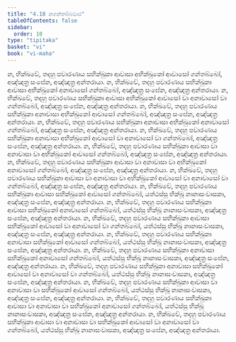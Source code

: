 ```yaml
---
title: "4.18 නගන්තබ්බවාර"
tableOfContents: false
sidebar:
  order: 10
type: "tipitaka"
basket: "vi"
book: "vi-maha"
---
```



<DynamicBreadcrumb />

<Division number="231" book="vi-maha">

<Paragraph number="1061" book="vi-maha">
න, භික්ඛවේ, තදහු පවාරණාය සභික්ඛුකා ආවාසා අභික්ඛුකෝ ආවාසෝ ගන්තබ්බෝ, අඤ්ඤත්‍ර සංඝේන, අඤ්ඤත්‍ර අන්තරායා. න, භික්ඛවේ, තදහු පවාරණාය සභික්ඛුකා ආවාසා අභික්ඛුකෝ අනාවාසෝ ගන්තබ්බෝ, අඤ්ඤත්‍ර සංඝේන, අඤ්ඤත්‍ර අන්තරායා. න, භික්ඛවේ, තදහු පවාරණාය සභික්ඛුකා ආවාසා අභික්ඛුකෝ ආවාසෝ වා අනාවාසෝ වා ගන්තබ්බෝ, අඤ්ඤත්‍ර සංඝේන, අඤ්ඤත්‍ර අන්තරායා.
</Paragraph>

<Paragraph number="1062" book="vi-maha">
න, භික්ඛවේ, තදහු පවාරණාය සභික්ඛුකා අනාවාසා අභික්ඛුකෝ ආවාසෝ ගන්තබ්බෝ, අඤ්ඤත්‍ර සංඝේන, අඤ්ඤත්‍ර අන්තරායා. න, භික්ඛවේ, තදහු පවාරණාය සභික්ඛුකා අනාවාසා අභික්ඛුකෝ අනාවාසෝ ගන්තබ්බෝ, අඤ්ඤත්‍ර සංඝේන, අඤ්ඤත්‍ර අන්තරායා. න, භික්ඛවේ, තදහු පවාරණාය සභික්ඛුකා අනාවාසා අභික්ඛුකෝ ආවාසෝ වා අනාවාසෝ වා ගන්තබ්බෝ, අඤ්ඤත්‍ර සංඝේන, අඤ්ඤත්‍ර අන්තරායා.
</Paragraph>

<Paragraph number="1063" book="vi-maha">
න, භික්ඛවේ, තදහු පවාරණාය සභික්ඛුකා ආවාසා වා අනාවාසා වා අභික්ඛුකෝ ආවාසෝ ගන්තබ්බෝ, අඤ්ඤත්‍ර සංඝේන, අඤ්ඤත්‍ර අන්තරායා. න, භික්ඛවේ, තදහු පවාරණාය සභික්ඛුකා ආවාසා වා අනාවාසා වා අභික්ඛුකෝ අනාවාසෝ ගන්තබ්බෝ, අඤ්ඤත්‍ර සංඝේන, අඤ්ඤත්‍ර අන්තරායා. න, භික්ඛවේ, තදහු පවාරණාය සභික්ඛුකා ආවාසා වා අනාවාසා වා අභික්ඛුකෝ ආවාසෝ වා අනාවාසෝ වා ගන්තබ්බෝ, අඤ්ඤත්‍ර සංඝේන, අඤ්ඤත්‍ර අන්තරායා.
</Paragraph>

<Paragraph number="1064" book="vi-maha">
න, භික්ඛවේ, තදහු පවාරණාය සභික්ඛුකා ආවාසා සභික්ඛුකෝ ආවාසෝ ගන්තබ්බෝ, යත්ථස්සු භික්ඛූ නානාසංවාසකා, අඤ්ඤත්‍ර සංඝේන, අඤ්ඤත්‍ර අන්තරායා. න, භික්ඛවේ, තදහු පවාරණාය සභික්ඛුකා ආවාසා සභික්ඛුකෝ අනාවාසෝ ගන්තබ්බෝ, යත්ථස්සු භික්ඛූ නානාසංවාසකා, අඤ්ඤත්‍ර සංඝේන, අඤ්ඤත්‍ර අන්තරායා. න, භික්ඛවේ, තදහු පවාරණාය සභික්ඛුකා ආවාසා සභික්ඛුකෝ ආවාසෝ වා අනාවාසෝ වා ගන්තබ්බෝ, යත්ථස්සු භික්ඛූ නානාසංවාසකා, අඤ්ඤත්‍ර සංඝේන, අඤ්ඤත්‍ර අන්තරායා.
</Paragraph>

<Paragraph number="1065" book="vi-maha">
න, භික්ඛවේ, තදහු පවාරණාය සභික්ඛුකා අනාවාසා සභික්ඛුකෝ ආවාසෝ ගන්තබ්බෝ, යත්ථස්සු භික්ඛූ නානාසංවාසකා, අඤ්ඤත්‍ර සංඝේන, අඤ්ඤත්‍ර අන්තරායා. න, භික්ඛවේ, තදහු පවාරණාය සභික්ඛුකා අනාවාසා සභික්ඛුකෝ අනාවාසෝ ගන්තබ්බෝ, යත්ථස්සු භික්ඛූ නානාසංවාසකා, අඤ්ඤත්‍ර සංඝේන, අඤ්ඤත්‍ර අන්තරායා. න, භික්ඛවේ, තදහු පවාරණාය සභික්ඛුකා අනාවාසා සභික්ඛුකෝ ආවාසෝ වා අනාවාසෝ වා ගන්තබ්බෝ, යත්ථස්සු භික්ඛූ නානාසංවාසකා, අඤ්ඤත්‍ර සංඝේන, අඤ්ඤත්‍ර අන්තරායා.
</Paragraph>

<Paragraph number="1066" book="vi-maha">
න, භික්ඛවේ, තදහු පවාරණාය සභික්ඛුකා ආවාසා වා අනාවාසා වා සභික්ඛුකෝ ආවාසෝ ගන්තබ්බෝ, යත්ථස්සු භික්ඛූ නානාසංවාසකා, අඤ්ඤත්‍ර සංඝේන, අඤ්ඤත්‍ර අන්තරායා. න, භික්ඛවේ, තදහු පවාරණාය සභික්ඛුකා ආවාසා වා අනාවාසා වා සභික්ඛුකෝ අනාවාසෝ ගන්තබ්බෝ, යත්ථස්සු භික්ඛූ නානාසංවාසකා, අඤ්ඤත්‍ර සංඝේන, අඤ්ඤත්‍ර අන්තරායා. න, භික්ඛවේ, තදහු පවාරණාය සභික්ඛුකා ආවාසා වා අනාවාසා වා සභික්ඛුකෝ ආවාසෝ වා අනාවාසෝ වා ගන්තබ්බෝ, යත්ථස්සු භික්ඛූ නානාසංවාසකා, අඤ්ඤත්‍ර සංඝේන, අඤ්ඤත්‍ර අන්තරායා.
</Paragraph>
</Division>
